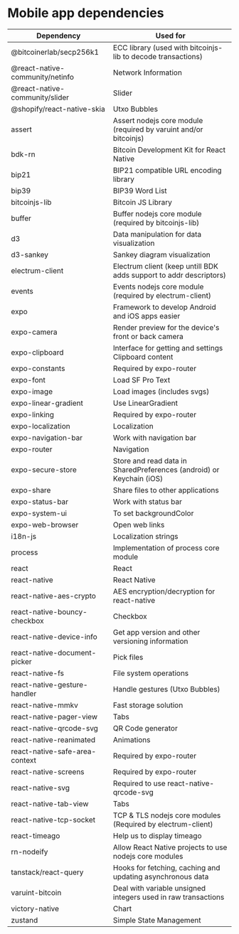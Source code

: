 # Mobile app dependencies

| Dependency                     | Used for                                                             |
| ------------------------------ | -------------------------------------------------------------------- |
| @bitcoinerlab/secp256k1        | ECC library (used with bitcoinjs-lib to decode transactions)         |
| @react-native-community/netinfo| Network Information                                                  |
| @react-native-community/slider | Slider                                                               |
| @shopify/react-native-skia     | Utxo Bubbles                                                         |
| assert                         | Assert nodejs core module (required by varuint and/or bitcoinjs)     |
| bdk-rn                         | Bitcoin Development Kit for React Native                             |
| bip21                          | BIP21 compatible URL encoding library                                |
| bip39                          | BIP39 Word List                                                      |
| bitcoinjs-lib                  | Bitcoin JS Library                                                   |
| buffer                         | Buffer nodejs core module (required by bitcoinjs-lib)                |
| d3                             | Data manipulation for data visualization                             |
| d3-sankey                      | Sankey diagram visualization                                         |
| electrum-client                | Electrum client (keep untill BDK adds support to addr descriptors)   |
| events                         | Events nodejs core module (required by electrum-client)              |
| expo                           | Framework to develop Android and iOS apps easier                     |
| expo-camera                    | Render preview for the device's front or back camera                 |
| expo-clipboard                 | Interface for getting and settings Clipboard content                 |
| expo-constants                 | Required by expo-router                                              |
| expo-font                      | Load SF Pro Text                                                     |
| expo-image                     | Load images (includes svgs)                                          |
| expo-linear-gradient           | Use LinearGradient                                                   |
| expo-linking                   | Required by expo-router                                              |
| expo-localization              | Localization                                                         |
| expo-navigation-bar            | Work with navigation bar                                             |
| expo-router                    | Navigation                                                           |
| expo-secure-store              | Store and read data in SharedPreferences (android) or Keychain (iOS) |
| expo-share                     | Share files to other applications                                    |
| expo-status-bar                | Work with status bar                                                 |
| expo-system-ui                 | To set backgroundColor                                               |
| expo-web-browser               | Open web links                                                       |
| i18n-js                        | Localization strings                                                 |
| process                        | Implementation of process core module                                |
| react                          | React                                                                |
| react-native                   | React Native                                                         |
| react-native-aes-crypto        | AES encryption/decryption for react-native                           |
| react-native-bouncy-checkbox   | Checkbox                                                             |
| react-native-device-info       | Get app version and other versioning information                     |
| react-native-document-picker   | Pick files                                                           |
| react-native-fs                | File system operations                                               |
| react-native-gesture-handler   | Handle gestures (Utxo Bubbles)                                       |
| react-native-mmkv              | Fast storage solution                                                |
| react-native-pager-view        | Tabs                                                                 |
| react-native-qrcode-svg        | QR Code generator                                                    |
| react-native-reanimated        | Animations                                                           |
| react-native-safe-area-context | Required by expo-router                                              |
| react-native-screens           | Required by expo-router                                              |
| react-native-svg               | Required to use react-native-qrcode-svg                              |
| react-native-tab-view          | Tabs                                                                 |
| react-native-tcp-socket        | TCP & TLS nodejs core modules (Required by electrum-client)          |
| react-timeago                  | Help us to display timeago                                           |
| rn-nodeify                     | Allow React Native projects to use nodejs core modules               |
| tanstack/react-query           | Hooks for fetching, caching and updating asynchronous data           |
| varuint-bitcoin                | Deal with variable unsigned integers used in raw transactions        |
| victory-native                 | Chart                                                                |
| zustand                        | Simple State Management                                              |
